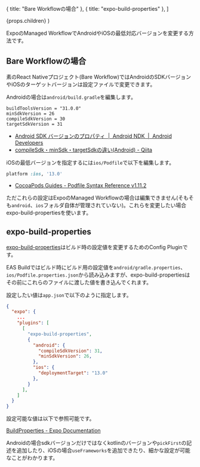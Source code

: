 


  { title: "Bare Workflowの場合" },
  { title: "expo-build-properties" },
]

  <PostLayout headlines={headlines} meta={meta}>
    {props.children}
  </PostLayout>
)

ExpoのManaged WorkflowでAndroidやiOSの最低対応バージョンを変更する方法です。


## Bare Workflowの場合

素のReact Nativeプロジェクト(Bare Workflow)ではAndroidのSDKバージョンやiOSのターゲットバージョンは設定ファイルで変更できます。

Androidの場合は`android/build.gradle`を編集します。

```text
buildToolsVersion = "31.0.0"
minSdkVersion = 26
compileSdkVersion = 30
targetSdkVersion = 31
```

- [Android SDK バージョンのプロパティ  |  Android NDK  |  Android Developers](https://developer.android.com/ndk/guides/sdk-versions?hl=ja)
- [compileSdk・minSdk・targetSdkの違い(Android) - Qiita](https://qiita.com/uhooi/items/0f2ad61d83b96d9166c8)


iOSの最低バージョンを指定するには`ios/Podfile`で以下を編集します。


```ruby
platform :ios, '13.0'
```

- [CocoaPods Guides - Podfile Syntax Reference <span>v1.11.2</span>](https://guides.cocoapods.org/syntax/podfile.html#platform)


ただこれらの設定はExpoのManaged Workflowの場合は編集できません(そもそも`android`、`ios`フォルダ自体が管理されていない)。これらを変更したい場合expo-build-propertiesを使います。


## expo-build-properties

[expo-build-properties](https://docs.expo.dev/versions/latest/sdk/build-properties/)はビルド時の設定値を変更するためのConfig Pluginです。

EAS Buildではビルド時にビルド用の設定値を`android/gradle.properties`、`ios/Podfile.properties.json`から読み込みますが、expo-build-propertiesはその前にこれらのファイルに渡した値を書き込んでくれます。

設定したい値は`app.json`で以下のように指定します。

```json
{
  "expo": {
    ...
    "plugins": [
      [
        "expo-build-properties",
        {
          "android": {
            "compileSdkVersion": 31,
            "minSdkVersion": 26,
          },
          "ios": {
            "deploymentTarget": "13.0"
          },
        }
      ],
    ]
  }
}
```

設定可能な値は以下で参照可能です。

[BuildProperties - Expo Documentation](https://docs.expo.dev/versions/latest/sdk/build-properties/#pluginconfigtype)

Androidの場合sdkバージョンだけではなくkotlinのバージョンや`pickFirst`の記述を追加したり、iOSの場合`useFrameworks`を追加できたり、細かな設定が可能なことがわかります。

